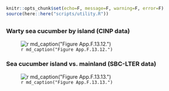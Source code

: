```r
knitr::opts_chunk$set(echo=F, message=F, warning=F, error=F)
source(here::here("scripts/utility.R"))
```

## {.tabset}

### Warty sea cucumber by island (CINP data)

![`r md_caption("Figure App.F.13.12.")`](../img/cinms_cr/App.F.13.12.jpg)

### Sea cucumber island vs. mainland (SBC-LTER data)

![`r md_caption("Figure App.F.13.13.")`](../img/cinms_cr/App.F.13.13.jpg)


